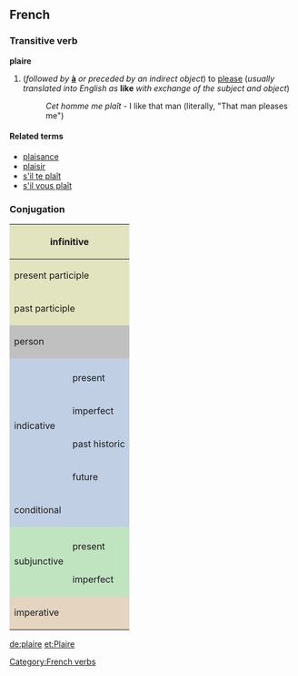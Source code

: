 ==French==
===Transitive verb===
'''plaire'''

#(''followed by'' '''[[à]]''' ''or preceded by an indirect object'') to [[please]] (''usually translated into English as'' '''like''' ''with exchange of the subject and object'')
#:''Cet homme me plaît'' - I like that man (literally, "That man pleases me")

====Related terms====
*[[plaisance]]
*[[plaisir]]
*[[s'il te plaît]]
*[[s'il vous plaît]]

===Conjugation===

<center>
{| style="background:#F0F0F0"
|-
! colspan="3" style="background:#e2e4c0" | infinitive
| colspan="5" | plaire

|-
! colspan="3" style="background:#e2e4c0" | present participle
| colspan="5" | [[plaisant]]

|-
! colspan="3" style="background:#e2e4c0" | past participle
| colspan="5" | [[plu]]

|-
! colspan="2" rowspan="2" style="background:#C0C0C0" | person
! colspan="3" style="background:#C0C0C0" | singular
! colspan="3" style="background:#C0C0C0" | plural

|-
! style="background:#C0C0C0;width:12.5%" | first
! style="background:#C0C0C0;width:12.5%" | second
! style="background:#C0C0C0;width:12.5%" | third
! style="background:#C0C0C0;width:12.5%" | first
! style="background:#C0C0C0;width:12.5%" | second
! style="background:#C0C0C0;width:12.5%" | third

|-
! style="background:#c0cfe4" rowspan="5" | indicative
! style="background:#c0cfe4" | 
! style="background:#c0cfe4" | je
! style="background:#c0cfe4" | tu
! style="background:#c0cfe4" | il
! style="background:#c0cfe4" | nous
! style="background:#c0cfe4" | vous
! style="background:#c0cfe4" | ils

|-
! style="height:3em;background:#c0cfe4" | present
| plais
| plais
| plaît
| plaisons
| plaisez
| plaisent

|-
! style="height:3em;background:#c0cfe4" | imperfect
| plaisais
| plaisais
| plaisait
| plaisions
| plaisiez
| plaisaient

|-
! style="height:3em;background:#c0cfe4" | past historic
| plus
| plus
| plut
| plûmes
| plûtes
| plurent

|-
! style="height:3em;background:#c0cfe4" | future
| plairai
| plairas
| plaira
| plairons
| plairez
| plairont

|-
! style="height:3em;background:#c0cfe4" colspan="2" | conditional
| plairais
| plairais
| plairait
| plairions
| plairiez
| plairaient

|-
! style="background:#c0e4c0" rowspan="3" | subjunctive
! style="background:#c0e4c0" | 
! style="background:#c0e4c0" | que je
! style="background:#c0e4c0" | que tu
! style="background:#c0e4c0" | qu'il
! style="background:#c0e4c0" | que nous
! style="background:#c0e4c0" | que vous
! style="background:#c0e4c0" | qu'ils

|-
! style="height:3em;background:#c0e4c0" | present
| plaise
| plaises
| plaise
| plaisions
| plaisiez
| plaisent

|-
! style="height:3em;background:#c0e4c0" rowspan="1" | imperfect
| plusse
| plusses
| plût
| plussions
| plussiez
| plussent

|-
! colspan="2" rowspan="2" style="height:3em;background:#e4d4c0" | imperative
! style="background:#e4d4c0" | -
! style="background:#e4d4c0" | tu
! style="background:#e4d4c0" | -
! style="background:#e4d4c0" | nous
! style="background:#e4d4c0" | vous
! style="background:#e4d4c0" | -

|-
|
| plais
| 
| plaisons
| plaisez
| 

|}
</center>

[[Category:French verbs]]

[[de:plaire]]
[[et:Plaire]]